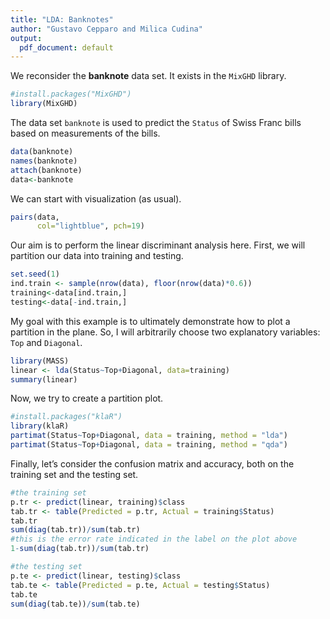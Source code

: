 ```yaml
---
title: "LDA: Banknotes"
author: "Gustavo Cepparo and Milica Cudina"
output:
  pdf_document: default
---
```



We reconsider the **banknote** data set. It exists in the `MixGHD` library. 

```r
#install.packages("MixGHD")
library(MixGHD)
```

The data set `banknote` is used to predict the `Status` of Swiss Franc bills based on measurements of the bills. 

```r
data(banknote)
names(banknote)
attach(banknote)
data<-banknote
```

We can start with visualization (as usual). 

```r
pairs(data, 
      col="lightblue", pch=19)
```

Our aim is to perform the linear discriminant analysis here. First, we will partition our data into training and testing. 

```r
set.seed(1)
ind.train <- sample(nrow(data), floor(nrow(data)*0.6))
training<-data[ind.train,]
testing<-data[-ind.train,]
```

My goal with this example is to ultimately demonstrate how to plot a partition in the plane. So, I will arbitrarily choose two explanatory variables: `Top` and `Diagonal`.

```r
library(MASS)
linear <- lda(Status~Top+Diagonal, data=training)
summary(linear)
```
Now, we try to create a partition plot. 

```r
#install.packages("klaR")
library(klaR)
partimat(Status~Top+Diagonal, data = training, method = "lda")
partimat(Status~Top+Diagonal, data = training, method = "qda")
```

Finally, let's consider the confusion matrix and accuracy, both on the training set and the testing set. 

```r
#the training set
p.tr <- predict(linear, training)$class
tab.tr <- table(Predicted = p.tr, Actual = training$Status)
tab.tr
sum(diag(tab.tr))/sum(tab.tr)
#this is the error rate indicated in the label on the plot above
1-sum(diag(tab.tr))/sum(tab.tr)

#the testing set
p.te <- predict(linear, testing)$class
tab.te <- table(Predicted = p.te, Actual = testing$Status)
tab.te
sum(diag(tab.te))/sum(tab.te)
```




